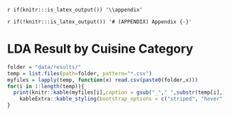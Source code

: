 `r if(knitr:::is_latex_output()) '\\appendix'`

`r if(!knitr:::is_latex_output()) '# (APPENDIX) Appendix {-}'` 

<!--
If you feel it necessary to include an appendix, it goes here.
-->


# LDA Result by Cuisine Category   
```r
folder = "data/results/"
temp = list.files(path=folder, pattern="*.csv")
myfiles = lapply(temp, function(x) read.csv(paste0(folder,x)))
for(i in 1:length(temp)){
  print(knitr::kable(myfiles[i],caption = gsub("_"," ",substr(temp[i],1,nchar(temp[i])-4)),"html") %>%
    kableExtra::kable_styling(bootstrap_options = c("striped", "hover"), full_width = T, font_size = 14))
}
```   



<!-- **In the main Rmd file** -->

<!-- ```{r ref.label='include_packages', results='hide', echo = TRUE} -->
<!-- ``` -->

<!-- **In Chapter \@ref(ref-labels):** -->

<!-- ```{r ref.label='include_packages_2', results='hide', echo = TRUE} -->
<!-- ``` -->